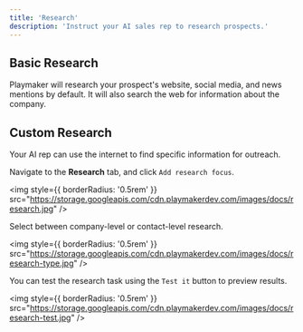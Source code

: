 ```yaml
---
title: 'Research'
description: 'Instruct your AI sales rep to research prospects.'
---
```


## Basic Research

Playmaker will research your prospect's website, social media, and news mentions by default. It will also search the web for information about the company.&#x20;

## Custom Research

Your AI rep can use the internet to find specific information for outreach.

Navigate to the **Research** tab, and click `Add research focus`.

<img
  style={{ borderRadius: '0.5rem' }}
  src="https://storage.googleapis.com/cdn.playmakerdev.com/images/docs/research.jpg"
/>

Select between company-level or contact-level research.

<img
  style={{ borderRadius: '0.5rem' }}
  src="https://storage.googleapis.com/cdn.playmakerdev.com/images/docs/research-type.jpg"
/>





You can test the research task using the `Test it` button to preview results.

<img
  style={{ borderRadius: '0.5rem' }}
  src="https://storage.googleapis.com/cdn.playmakerdev.com/images/docs/research-test.jpg"
/>